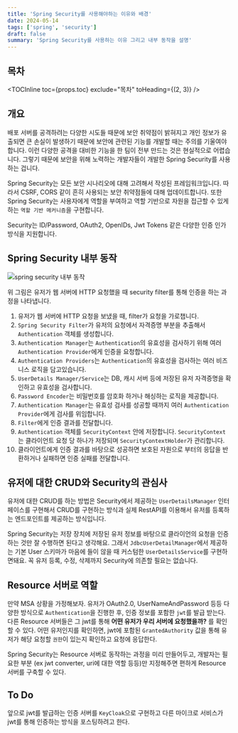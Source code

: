 ```yaml
---
title: 'Spring Security를 사용해야하는 이유와 배경'
date: 2024-05-14
tags: ['spring', 'security']
draft: false
summary: 'Spring Security를 사용하는 이유 그리고 내부 동작을 설명'
---
```


## 목차

<TOCInline toc={props.toc} exclude="목차" toHeading={(2, 3)} />

## 개요

배포 서버를 공격하려는 다양한 시도들 때문에 보안 취약점이 밝혀지고
개인 정보가 유출되면 큰 손실이 발생하기 때문에 보안에 관련된 기능를 개발할 때는 주의를 기울여야합니다.
이런 다양한 공격을 대비한 기능을 한 팀이 전부 만드는 것은 현실적으로 어렵습니다.
그렇기 때문에 보안을 위해 노력하는 개발자들이 개발한 Spring Security를 사용하는 겁니다.

Spring Security는 모든 보안 시나리오에 대해 고려해서 작성된 프레임워크입니다.
따라서 CSRF, CORS 같이 흔히 사용되는 보안 취약점들에 대해 업데이트합니다.
또한 Spring Security는 사용자에게 역할을 부여하고 역할 기반으로 자원을 접근할 수 있게하는 `역할 기반 메커니즘`을 구현합니다.

Security는 ID/Password, OAuth2, OpenIDs, Jwt Tokens 같은 다양한 인증 인가 방식을 지원합니다.

## Spring Security 내부 동작

<img src="/static/images/security/security-internal-flow.png" alt="spring security 내부 동작" />

위 그림은 유저가 웹 서버에 HTTP 요청했을 때 security filter를 통해 인증을 하는 과정을 나타냅니다.

1. 유저가 웹 서버에 HTTP 요청을 보냈을 때, filter가 요청을 가로챕니다.
2. `Spring Security Filter`가 유저의 요청에서 자격증명 부분을 추출해서 `Authentication` 객체를 생성합니다.
3. `Authentication Manager`는 `Authentication`의 유효성을 검사하기 위해 여러 `Authentication Provider`에게 인증을 요청합니다.
4. `Authentication Providers`는 `Authentication`의 유효성을 검사하는 여러 비즈니스 로직을 담고있습니다.
5. `UserDetails Manager/Service`는 DB, 캐시 서버 등에 저장된 유저 자격증명을 확인하고 유효성을 검사합니다.
6. `Password Encoder`는 비밀번호를 암호화 하거나 해싱하는 로직을 제공합니다.
7. `Authentication Manager`는 유효성 검사를 성공할 때까지 여러 `Authentication Provider`에게 검사를 위임합니다.
8. `Filter`에게 인증 결과를 전달합니다.
9. `Authentication` 객체를 `SecurityContext` 안에 저장합니다. `SecurityContext`는 클라이언트 요청 당 하나가 저장되며 `SecurityContextHolder`가 관리합니다.
10. 클라이언트에게 인증 결과를 바탕으로 성공하면 보호된 자원으로 부터의 응답을 반환하거나 실패하면 인증 실패를 전달합니다.

## 유저에 대한 CRUD와 Security의 관심사

유저에 대한 CRUD를 하는 방법은 Security에서 제공하는 `UserDetailsManager` 인터페이스를 구현해서 CRUD를 구현하는 방식과
실제 RestAPI를 이용해서 유저를 등록하는 엔드포인트를 제공하는 방식입니다.

Spring Security는 저장 장치에 저장된 유저 정보를 바탕으로 클라이언의 요청을 인증하는 것만 잘 수행하면 된다고 생각해요.
그래서 `JdbcUserDetailManager`에서 제공하는 기본 User 스키마가 마음에 들이 않을 때 커스텀한 `UserDetailsService`를 구현하면돼요.
꼭 유저 등록, 수정, 삭제까지 Security에 의존할 필요는 없습니다.

## Resource 서버로 역할

만약 MSA 상황을 가정해보자. 유저가 OAuth2.0, UserNameAndPassword 등등 다양한 방식으로 `Authentication`을 진행한 후,
인증 정보를 포함한 `jwt`를 발급 받는다. 다른 Resource 서버들은 그 jwt를 통해 **어떤 유저가 우리 서버에 요청했을까?** 를 확인할 수 있다.
어떤 유저인지를 확인하면, jwt에 포함된 `GrantedAuthority` 값을 통해 유저가 해당 요청할 `권한`이 있는지 확인하고 요청에 응답한다.

Spring Security는 Resource 서버로 동작하는 과정을 미리 만들어두고, 개발자는 필요한 부분 (ex jwt converter, uri에 대한 역할 등등)만 지정해주면 편하게 Resource 서버를 구축할 수 있다.

## To Do

앞으로 jwt를 발급하는 인증 서버를 `KeyCloak`으로 구현하고 다른 마이크로 서비스가 jwt를 통해 인증하는 방식을 포스팅하려고 한다.
